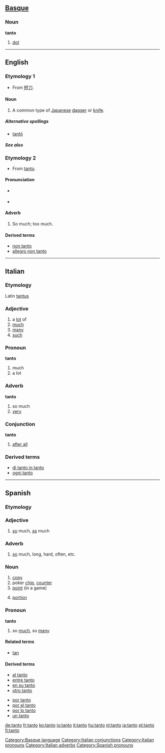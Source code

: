 {{see|tantō}}
==[[Basque]]==

===Noun===
'''tanto'''

# [[dot]]

[[Category:Basque language]]

----

==English==

===Etymology 1===
*From {{Ja.}} [[短刀]].

====Noun====
{{en-noun}}
# A common type of [[Japanese]] [[dagger]] or [[knife]]. {{alternative spelling of|tantō}}

=====Alternative spellings=====
* [[tantō]]

=====See also=====
{{projectlinks|pedia|page1=Tantō}}

===Etymology 2===
* From {{It.}} [[#Italian|tanto]].

====Pronunciation====
* {{a|US}} {{IPA|/'tɑntoʊ/}}
* {{a|UK}} {{IPA|/ˈtɑntəʊ/}}

====Adverb====
{{es-adv|-}}
# {{music}} So much; too much.

====Derived terms====
* [[non tanto]]
* [[allegro non tanto]]

----
==Italian==

===Etymology===
Latin [[tantus]]

===Adjective===
{{it-adj|tant}}

# a [[lot]] of
# [[much]]
# [[many]]
# [[such]]

===Pronoun===
'''tanto'''

# much
# a lot

===Adverb===
'''tanto'''

# so much
# [[very]]

===Conjunction===
'''tanto'''

# [[after all]]

===Derived terms===
*[[di tanto in tanto]]
*[[ogni tanto]]

[[Category:Italian conjunctions]]
[[Category:Italian pronouns]]
[[Category:Italian adverbs]]
----

==Spanish==

===Etymology===
{{etyl|lat|es}} {{term|tantus|lang=es}}

===Adjective===
{{es-adj|f=tanta}}

# [[so]] much, [[as]] much

===Adverb===
{{es-adv}}

# [[so]] much, long, hard, often, etc.

===Noun===
{{es-noun-m}}

# [[copy]]
# poker [[chip]], [[counter]]
# [[point]] (in a game)
# {{Latin America}} [[portion]]

===Pronoun===
'''tanto'''

# so [[much]], so [[many]]
[[Category:Spanish pronouns]]

====Related terms====
*[[tan]]

====Derived terms====
{{top}}
*[[al tanto]]
*[[entre tanto]]
*[[en su tanto]]
*[[otro tanto]]
{{mid}}
*[[por tanto]]
*[[por el tanto]]
*[[por lo tanto]]
*[[un tanto]]
{{bottom}}

[[de:tanto]]
[[fr:tanto]]
[[ko:tanto]]
[[io:tanto]]
[[it:tanto]]
[[hu:tanto]]
[[nl:tanto]]
[[ja:tanto]]
[[pt:tanto]]
[[fi:tanto]]